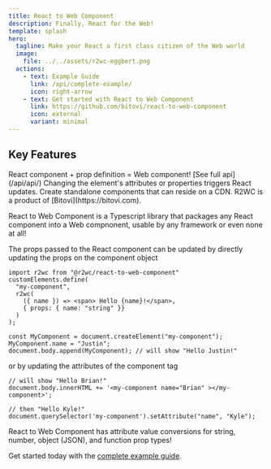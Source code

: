 ```yaml
---
title: React to Web Component
description: Finally, React for the Web!
template: splash
hero:
  tagline: Make your React a first class citizen of the Web world
  image:
    file: ../../assets/r2wc-eggbert.png
  actions:
    - text: Example Guide
      link: /api/complete-example/
      icon: right-arrow
    - text: Get started with React to Web Component
      link: https://github.com/bitovi/react-to-web-component
      icon: external
      variant: minimal
---
```



## Key Features

<CardGrid stagger>
	<Card title="Simple API" icon="pencil">
		React component + prop definition = Web component!
    [See full api](/api/api/)
	</Card>
	<Card title="Live updates" icon="add-document">
		Changing the element's attributes or properties triggers React updates.
	</Card>
	<Card title="Build and bundle" icon="setting">
		Create standalone components that can reside on a CDN.
	</Card>
	<Card title="Friendly experts" icon="open-book">
		R2WC is a product of [Bitovi](https://bitovi.com).
	</Card>
</CardGrid>

React to Web Component is a Typescript library that packages any React component into a Web compnonent, usable by any framework or even none at all!

The props passed to the React component can be updated by directly updating the props on the component object
```tsx
import r2wc from "@r2wc/react-to-web-component"
customElements.define(
  "my-component",
  r2wc(
    ({ name }) => <span> Hello {name}!</span>,
    { props: { name: "string" }}
  )
);

const MyComponent = document.createElement("my-component");
MyComponent.name = "Justin";
document.body.append(MyComponent); // will show "Hello Justin!"
```

or by updating the attributes of the component tag
```tsx
// will show "Hello Brian!"
document.body.innerHTML += '<my-component name="Brian" ></my-component>';

// then "Hello Kyle!"
document.querySelector('my-component').setAttribute("name", "Kyle");
```

React to Web Component has attribute value conversions for string, number, object (JSON), and function prop types!

Get started today with the [complete example guide](/api/complete-example/).